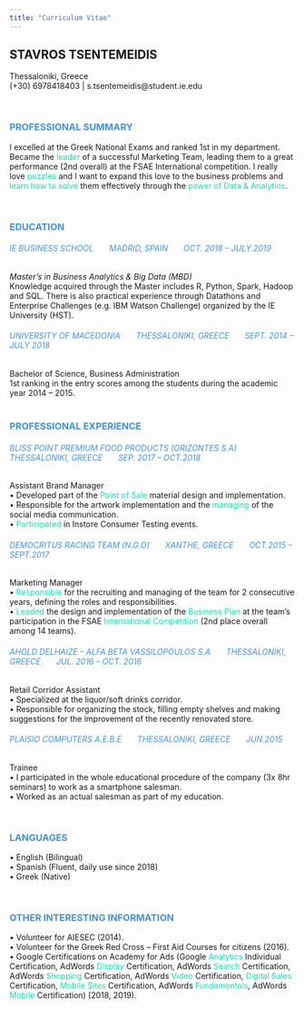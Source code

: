 ```yaml
---
title: "Curriculum Vitae"
---
```


## STAVROS TSENTEMEIDIS    
Thessaloniki, Greece         
(+30) 6978418403 | s.tsentemeidis@student.ie.edu       

</br> 





### <span style="color:#4491e2">PROFESSIONAL SUMMARY</span>

I excelled at the Greek National Exams and ranked 1st in my department. Became the <span style="color:#0ce3ac">leader</span>  of a successful Marketing Team, leading them to a great performance (2nd overall) at the FSAE International competition. I really love <span style="color:#0ce3ac">puzzles</span> and I want to expand this love to the business problems and <span style="color:#0ce3ac">learn how to solve</span> them effectively through the <span style="color:#0ce3ac">power of Data & Analytics</span>.

</br> 





### <span style="color:#4491e2">EDUCATION</span>  

###### <span style="color:#4491e2">IE BUSINESS SCHOOL &nbsp;&nbsp;&nbsp;&nbsp;&nbsp; MADRID, SPAIN &nbsp;&nbsp;&nbsp;&nbsp;&nbsp; OCT. 2018 – JULY.2019</span>                 
*Master’s in Business Analytics & Big Data (MBD)*      
Knowledge acquired through the Master includes R, Python, Spark, Hadoop and SQL.  There is also practical experience through Datathons and Enterprise Challenges (e.g. IBM Watson Challenge) organized by the IE University (HST).



###### <span style="color:#4491e2">UNIVERSITY OF MACEDONIA &nbsp;&nbsp;&nbsp;&nbsp;&nbsp; THESSALONIKI, GREECE &nbsp;&nbsp;&nbsp;&nbsp;&nbsp; SEPT. 2014 – JULY 2018</span>

Bachelor of Science, Business Administration                         				     	                       
1st ranking in the entry scores among the students during the academic year 2014 – 2015.                                                     
</br> 









### <span style="color:#4491e2">PROFESSIONAL EXPERIENCE</span>    

###### <span style="color:#4491e2">BLISS POINT PREMIUM FOOD PRODUCTS (ORIZONTES S.A) &nbsp;&nbsp;&nbsp;&nbsp;&nbsp; THESSALONIKI, GREECE &nbsp;&nbsp;&nbsp;&nbsp;&nbsp; SEP. 2017 – OCT.2018</span>

Assistant Brand Manager     	                             
• Developed part of the <span style="color:#0ce3ac">Point of Sale</span> material design and implementation.      
• Responsible for the artwork implementation and the <span style="color:#0ce3ac">managing</span> of the social media communication.     
• <span style="color:#0ce3ac">Participated</span> in Instore Consumer Testing events.      



###### <span style="color:#4491e2">DEMOCRITUS RACING TEAM (N.G.O) &nbsp;&nbsp;&nbsp;&nbsp;&nbsp; XANTHE, GREECE &nbsp;&nbsp;&nbsp;&nbsp;&nbsp; OCT.2015 – SEPT.2017</span>

Marketing Manager                                    
•	<span style="color:#0ce3ac">Responsible</span> for the recruiting and managing of the team for 2 consecutive years, defining the roles and responsibilities.        
•	<span style="color:#0ce3ac">Leaded</span> the design and implementation of the <span style="color:#0ce3ac">Business Plan</span> at the team’s participation in the FSAE <span style="color:#0ce3ac">International Competition</span> (2nd place overall among 14 teams).      




###### <span style="color:#4491e2">AHOLD DELHAIZE – ALFA BETA VASSILOPOULOS S.A &nbsp;&nbsp;&nbsp;&nbsp;&nbsp; THESSALONIKI, GREECE &nbsp;&nbsp;&nbsp;&nbsp;&nbsp; JUL. 2016 – OCT. 2016</span>
  
Retail Corridor Assistant                             		     				                                                 
• Specialized at the liquor/soft drinks corridor.        
• Responsible for organizing the stock, filling empty shelves and making suggestions for the improvement of the recently renovated store.  



###### <span style="color:#4491e2">PLAISIO COMPUTERS A.E.B.E &nbsp;&nbsp;&nbsp;&nbsp;&nbsp; THESSALONIKI, GREECE &nbsp;&nbsp;&nbsp;&nbsp;&nbsp; JUN.2015</span>
    
Trainee                                                                                                               
•	I participated in the whole educational procedure of the company (3x 8hr seminars) to work as a smartphone salesman.      
•	Worked as an actual salesman as part of my education.      

</br> 






### <span style="color:#4491e2">LANGUAGES</span> 

• English (Bilingual)      
• Spanish (Fluent, daily use since 2018)   
• Greek (Native)    

</br>    








### <span style="color:#4491e2">OTHER INTERESTING INFORMATION</span>      
•	Volunteer for AIESEC (2014).       
•	Volunteer for the Greek Red Cross – First Aid Courses for citizens (2016).         
•	Google Certifications on Academy for Ads (Google <span style="color:#0ce3ac">Analytics</span> Individual Certification, AdWords <span style="color:#0ce3ac">Display</span> Certification, AdWords <span style="color:#0ce3ac">Search</span> Certification, AdWords <span style="color:#0ce3ac">Shopping</span> Certification, AdWords <span style="color:#0ce3ac">Video</span> Certification, <span style="color:#0ce3ac">Digital Sales</span> Certification, <span style="color:#0ce3ac">Mobile Sites</span> Certification, AdWords <span style="color:#0ce3ac">Fundamentals</span>, AdWords <span style="color:#0ce3ac">Mobile</span> Certification) (2018, 2019).   

